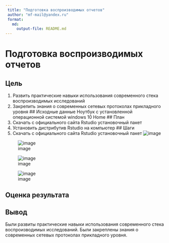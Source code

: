 ```yaml
---
 title: "Подготовка воспроизводимых отчетов"
 author: "mf-mail@yandex.ru"
 format: 
   md:
     output-file: README.md
---
```

# Подготовка воспроизводимых отчетов
## Цель
1. Развить практические навыки использования современного стека воспроизводимых исследований
2. Закрепить знания о современных сетевых протоколах прикладного уровня
## Исходные данные
Ноутбук с установленной операционной системой windows 10 Home
## План
1. Скачать с официального сайта Rstudio установочный пакет
2. Установить дистрибутив Rstudio на компьютер
## Шаги
1. Скачать с официального сайта Rstudio установочный пакет
![image](https://github.com/user-attachments/assets/d5cc9416-b9b0-46c6-a724-5409d7cd0c33)

![image](https://github.com/user-attachments/assets/be08703e-3370-4e8b-afa4-3990946114b5)


![image](https://github.com/user-attachments/assets/32839819-2a79-4dfd-b85f-a101356489a3)

![image](https://github.com/user-attachments/assets/81480d44-70d4-432c-b6cb-2c8cde8eb75b)

## Оценка результата
## Вывод
Были развиты практические навыки использования современного стека воспроизводимых исследований. Были закреплены знания о современных сетевых протоколах прикладного уровня.
